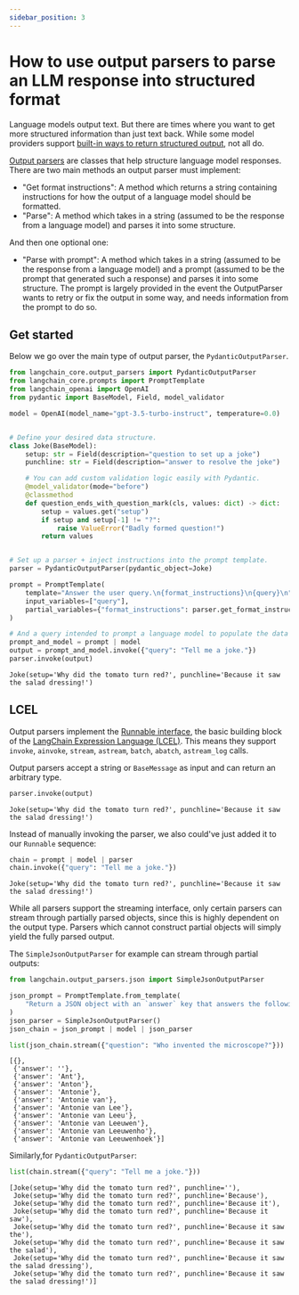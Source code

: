 ```yaml
---
sidebar_position: 3
---
```


# How to use output parsers to parse an LLM response into structured format

Language models output text. But there are times where you want to get more structured information than just text back. While some model providers support [built-in ways to return structured output](/oss/javascript/how-to/structured_output), not all do.

[Output parsers](/oss/javascript/concepts/output_parsers/) are classes that help structure language model responses. There are two main methods an output parser must implement:

- "Get format instructions": A method which returns a string containing instructions for how the output of a language model should be formatted.
- "Parse": A method which takes in a string (assumed to be the response from a language model) and parses it into some structure.

And then one optional one:

- "Parse with prompt": A method which takes in a string (assumed to be the response from a language model) and a prompt (assumed to be the prompt that generated such a response) and parses it into some structure. The prompt is largely provided in the event the OutputParser wants to retry or fix the output in some way, and needs information from the prompt to do so.

## Get started

Below we go over the main type of output parser, the `PydanticOutputParser`.


```python
from langchain_core.output_parsers import PydanticOutputParser
from langchain_core.prompts import PromptTemplate
from langchain_openai import OpenAI
from pydantic import BaseModel, Field, model_validator

model = OpenAI(model_name="gpt-3.5-turbo-instruct", temperature=0.0)


# Define your desired data structure.
class Joke(BaseModel):
    setup: str = Field(description="question to set up a joke")
    punchline: str = Field(description="answer to resolve the joke")

    # You can add custom validation logic easily with Pydantic.
    @model_validator(mode="before")
    @classmethod
    def question_ends_with_question_mark(cls, values: dict) -> dict:
        setup = values.get("setup")
        if setup and setup[-1] != "?":
            raise ValueError("Badly formed question!")
        return values


# Set up a parser + inject instructions into the prompt template.
parser = PydanticOutputParser(pydantic_object=Joke)

prompt = PromptTemplate(
    template="Answer the user query.\n{format_instructions}\n{query}\n",
    input_variables=["query"],
    partial_variables={"format_instructions": parser.get_format_instructions()},
)

# And a query intended to prompt a language model to populate the data structure.
prompt_and_model = prompt | model
output = prompt_and_model.invoke({"query": "Tell me a joke."})
parser.invoke(output)
```



```output
Joke(setup='Why did the tomato turn red?', punchline='Because it saw the salad dressing!')
```


## LCEL

Output parsers implement the [Runnable interface](/oss/javascript/concepts/runnables), the basic building block of the [LangChain Expression Language (LCEL)](/oss/javascript/concepts/lcel). This means they support `invoke`, `ainvoke`, `stream`, `astream`, `batch`, `abatch`, `astream_log` calls.

Output parsers accept a string or `BaseMessage` as input and can return an arbitrary type.


```python
parser.invoke(output)
```



```output
Joke(setup='Why did the tomato turn red?', punchline='Because it saw the salad dressing!')
```


Instead of manually invoking the parser, we also could've just added it to our `Runnable` sequence:


```python
chain = prompt | model | parser
chain.invoke({"query": "Tell me a joke."})
```



```output
Joke(setup='Why did the tomato turn red?', punchline='Because it saw the salad dressing!')
```


While all parsers support the streaming interface, only certain parsers can stream through partially parsed objects, since this is highly dependent on the output type. Parsers which cannot construct partial objects will simply yield the fully parsed output.

The `SimpleJsonOutputParser` for example can stream through partial outputs:


```python
from langchain.output_parsers.json import SimpleJsonOutputParser

json_prompt = PromptTemplate.from_template(
    "Return a JSON object with an `answer` key that answers the following question: {question}"
)
json_parser = SimpleJsonOutputParser()
json_chain = json_prompt | model | json_parser
```


```python
list(json_chain.stream({"question": "Who invented the microscope?"}))
```



```output
[{},
 {'answer': ''},
 {'answer': 'Ant'},
 {'answer': 'Anton'},
 {'answer': 'Antonie'},
 {'answer': 'Antonie van'},
 {'answer': 'Antonie van Lee'},
 {'answer': 'Antonie van Leeu'},
 {'answer': 'Antonie van Leeuwen'},
 {'answer': 'Antonie van Leeuwenho'},
 {'answer': 'Antonie van Leeuwenhoek'}]
```


Similarly,for `PydanticOutputParser`:


```python
list(chain.stream({"query": "Tell me a joke."}))
```



```output
[Joke(setup='Why did the tomato turn red?', punchline=''),
 Joke(setup='Why did the tomato turn red?', punchline='Because'),
 Joke(setup='Why did the tomato turn red?', punchline='Because it'),
 Joke(setup='Why did the tomato turn red?', punchline='Because it saw'),
 Joke(setup='Why did the tomato turn red?', punchline='Because it saw the'),
 Joke(setup='Why did the tomato turn red?', punchline='Because it saw the salad'),
 Joke(setup='Why did the tomato turn red?', punchline='Because it saw the salad dressing'),
 Joke(setup='Why did the tomato turn red?', punchline='Because it saw the salad dressing!')]
```
